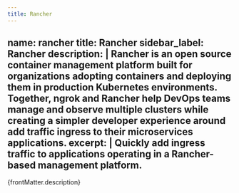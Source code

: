 ```yaml
---
title: Rancher
---
```


name: rancher
title: Rancher
sidebar_label: Rancher
description: |
  Rancher is an open source container management platform built for organizations adopting containers and deploying them in production Kubernetes environments. Together, ngrok and Rancher help DevOps teams manage and observe multiple clusters while creating a simpler developer experience around add traffic ingress to their microservices applications.
excerpt: |
  Quickly add ingress traffic to applications operating in a Rancher-based management platform.
---


<p>{frontMatter.description}</p>

<IntegrationPageList name={frontMatter.name} />
